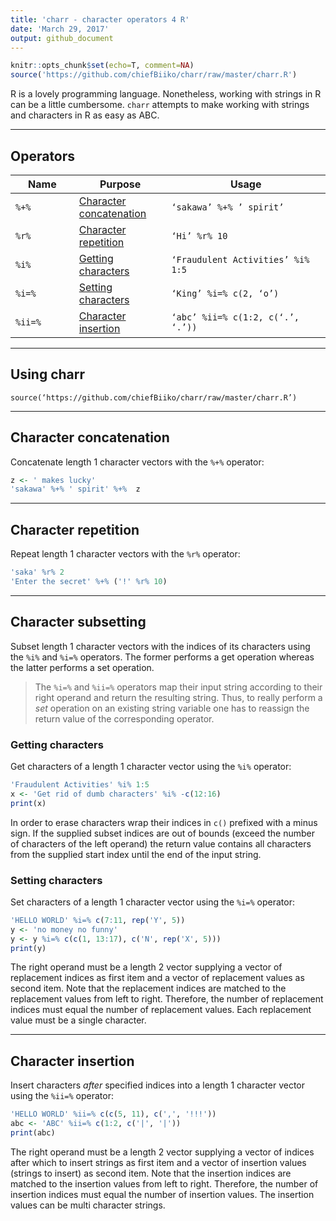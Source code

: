 ```yaml
---
title: 'charr - character operators 4 R'
date: 'March 29, 2017'
output: github_document
---
```


```r
knitr::opts_chunk$set(echo=T, comment=NA)
source('https://github.com/chiefBiiko/charr/raw/master/charr.R')
```

R is a lovely programming language. Nonetheless, working with strings in R can be a little cumbersome. <code>charr</code> attempts to make working with strings and characters in R as easy as ABC.

***

## Operators

| Name              | Purpose                   | Usage                                        |
|-------------------|---------------------------|----------------------------------------------|
|<code>%+%</code>   | [Character concatenation] | <code>'sakawa' %+% ' spirit'</code>          |
|<code>%r%</code>   | [Character repetition]    | <code>'Hi' %r% 10</code>                     |
|<code>%i%</code>   | [Getting characters]      | <code>'Fraudulent Activities' %i% 1:5</code> |
|<code>%i=%</code>  | [Setting characters]      | <code>'King' %i=% c(2, 'o')</code>           |
|<code>%ii=%</code> | [Character insertion]     | <code>'abc' %ii=% c(1:2, c('.', '.'))</code> |

***

## Using charr
<code>source('https://github.com/chiefBiiko/charr/raw/master/charr.R')</code>

***

## Character concatenation

Concatenate length 1 character vectors with the <code>%+%</code> operator:

```r
z <- ' makes lucky'
'sakawa' %+% ' spirit' %+%  z
```

***

## Character repetition

Repeat length 1 character vectors with the <code>%r%</code> operator:

```r
'saka' %r% 2
'Enter the secret' %+% ('!' %r% 10)
```

***

## Character subsetting

Subset length 1 character vectors with the indices of its characters using the <code>%i%</code> and <code>%i=%</code> operators. The former performs a get operation whereas the latter performs a set operation.

> The <code>%i=%</code> and <code>%ii=%</code> operators map their input string according to their right operand and return the resulting string. Thus, to really perform a *set* operation on an existing string variable one has to reassign the return value of the corresponding operator.

### Getting characters

Get characters of a length 1 character vector using the <code>%i%</code> operator:

```r
'Fraudulent Activities' %i% 1:5
x <- 'Get rid of dumb characters' %i% -c(12:16)
print(x)
```

In order to erase characters wrap their indices in <code>c()</code> prefixed with a minus sign. If the supplied subset indices are out of bounds (exceed the number of characters of the left operand) the return value contains all characters from the supplied start index until the end of the input string.

### Setting characters

Set characters of a length 1 character vector using the <code>%i=%</code> operator:

```r
'HELLO WORLD' %i=% c(7:11, rep('Y', 5))
y <- 'no money no funny'
y <- y %i=% c(c(1, 13:17), c('N', rep('X', 5)))
print(y)
```

The right operand must be a length 2 vector supplying a vector of replacement indices as first item and a vector of replacement values as second item. Note that the replacement indices are matched to the replacement values from left to right. Therefore, the number of replacement indices must equal the number of replacement values. Each replacement value must be a single character.

***

## Character insertion

Insert characters *after* specified indices into a length 1 character vector using the <code>%ii=%</code> operator:

```r
'HELLO WORLD' %ii=% c(c(5, 11), c(',', '!!!'))
abc <- 'ABC' %ii=% c(1:2, c('|', '|'))
print(abc) 
```

The right operand must be a length 2 vector supplying a vector of indices after which to insert strings as first item and a vector of insertion values (strings to insert) as second item. Note that the insertion indices are matched to the insertion values from left to right. Therefore, the number of insertion indices must equal the number of insertion values. The insertion values can be multi character strings.
